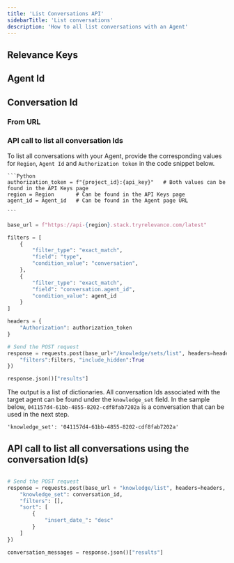```yaml
---
title: 'List Conversations API'
sidebarTitle: 'List conversations'
description: 'How to all list conversations with an Agent'
---
```


## Relevance Keys
<Snippet file="relevance-keys.mdx" />

## Agent Id
<Snippet file="agent-id.mdx" />

## Conversation Id
### From URL
<Snippet file="conversation-id.mdx" />

### API call to list all conversation Ids
To list all conversations with your Agent, provide the corresponding values for `Region`, `Agent Id` and `Authorization token` in the
code snippet below.

    ```Python
    authorization_token = f"{project_id}:{api_key}"   # Both values can be found in the API Keys page
    region = Region       # Can be found in the API Keys page
    agent_id = Agent_id   # Can be found in the Agent page URL

    ```

```Python
base_url = f"https://api-{region}.stack.tryrelevance.com/latest"

filters = [
    {
        "filter_type": "exact_match",
        "field": "type",
        "condition_value": "conversation",
    },
    {
        "filter_type": "exact_match",
        "field": "conversation.agent_id",
        "condition_value": agent_id
    }
]

headers = {
    "Authorization": authorization_token
}

# Send the POST request
response = requests.post(base_url+"/knowledge/sets/list", headers=headers, json={
    "filters":filters, "include_hidden":True
})

response.json()["results"]
```

The output is a list of dictionaries. All conversation Ids associated with the target agent can be found under the `knowledge_set` field.
In the sample below, `041157d4-61bb-4855-8202-cdf8fab7202a` is a conversation that can be used in the next step.

`'knowledge_set': '041157d4-61bb-4855-8202-cdf8fab7202a'`

## API call to list all conversations using the conversation Id(s)

```Python

# Send the POST request
response = requests.post(base_url + "knowledge/list", headers=headers, data={
    "knowledge_set": conversation_id,
    "filters": [],
    "sort": [
        {
            "insert_date_": "desc"
        }
    ]
})

conversation_messages = response.json()["results"]
```